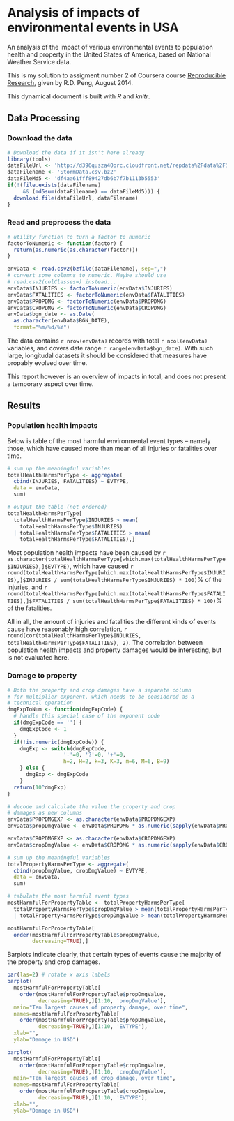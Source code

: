 Analysis of impacts of environmental events in USA
==================================================

An analysis of the impact of various environmental events
to population health and property in the United States of
America, based on National Weather Service data.

This is my solution to assigment number 2 of Coursera course
[Reproducible Research](http://class.coursera.org/courses/repdata-005),
given by R.D. Peng, August 2014.

This dynamical document is built with _R_ and _knitr_.

Data Processing
---------------

### Download the data

```r
# Download the data if it isn't here already
library(tools)
dataFileUrl <- 'http://d396qusza40orc.cloudfront.net/repdata%2Fdata%2FStormData.csv.bz2'
dataFilename <- 'StormData.csv.bz2'
dataFileMd5 <- 'df4aa61fff89427db6b7f7b1113b5553'
if(!(file.exists(dataFilename)
     && (md5sum(dataFilename) == dataFileMd5))) {
  download.file(dataFileUrl, dataFilename) 
}
```

### Read and preprocess the data

```r
# utility function to turn a factor to numeric
factorToNumeric <- function(factor) {
  return(as.numeric(as.character(factor)))
}

envData <- read.csv2(bzfile(dataFilename), sep=",")
# convert some columns to numeric. Maybe should use
# read.csv2(colClasses=) instead...
envData$INJURIES <- factorToNumeric(envData$INJURIES)
envData$FATALITIES <- factorToNumeric(envData$FATALITIES)
envData$PROPDMG <- factorToNumeric(envData$PROPDMG)
envData$CROPDMG <- factorToNumeric(envData$CROPDMG)
envData$bgn_date <- as.Date(
  as.character(envData$BGN_DATE),
  format="%m/%d/%Y")
```

The data contains `r nrow(envData)` records with total
`r ncol(envData)` variables, and covers date range
`r range(envData$bgn_date)`. With such large, longitudal
datasets it should be considered that measures have
propably evolved over time.

This report however is an overview of impacts in total,
and does not present a temporary aspect over time.

Results
-------

### Population health impacts

Below is table of the most harmful environmental event types – namely those,  which have caused more than mean of all injuries or fatalities over time.

```r
# sum up the meaningful variables
totalHealthHarmsPerType <- aggregate(
  cbind(INJURIES, FATALITIES) ~ EVTYPE,
  data = envData,
  sum)

# output the table (not ordered)
totalHealthHarmsPerType[
  totalHealthHarmsPerType$INJURIES > mean(
    totalHealthHarmsPerType$INJURIES)
  | totalHealthHarmsPerType$FATALITIES > mean(
    totalHealthHarmsPerType$FATALITIES),]
```

Most population health impacts have been caused by `r as.character(totalHealthHarmsPerType[which.max(totalHealthHarmsPerType$INJURIES),]$EVTYPE)`, which have caused `r round(totalHealthHarmsPerType[which.max(totalHealthHarmsPerType$INJURIES),]$INJURIES / sum(totalHealthHarmsPerType$INJURIES) * 100)`% of the injuries, and `r round(totalHealthHarmsPerType[which.max(totalHealthHarmsPerType$FATALITIES),]$FATALITIES / sum(totalHealthHarmsPerType$FATALITIES) * 100)`% of the fatalities.

All in all, the amount of injuries and fatalities the different kinds of events cause have reasonably high correlation, `r round(cor(totalHealthHarmsPerType$INJURIES, totalHealthHarmsPerType$FATALITIES), 2)`. The correlation
between population health impacts and property damages
would be interesting, but is not evaluated here.

### Damage to property

```r
# Both the property and crop damages have a separate column
# for multiplier exponent, which needs to be considered as a
# technical operation
dmgExpToNum <- function(dmgExpCode) {
  # handle this special case of the exponent code
  if(dmgExpCode == '') {
    dmgExpCode <- 1
  }
  if(!is.numeric(dmgExpCode)) {
    dmgExp <- switch(dmgExpCode,
                  '-'=0, '?'=0, '+'=0,
                  h=2, H=2, k=3, K=3, m=6, M=6, B=9)
    } else {
      dmgExp <- dmgExpCode
    }
  return(10^dmgExp)
}

# decode and calculate the value the property and crop
# damages as new columns
envData$PROPDMGEXP <- as.character(envData$PROPDMGEXP)
envData$propDmgValue <- envData$PROPDMG * as.numeric(sapply(envData$PROPDMGEXP, dmgExpToNum))

envData$CROPDMGEXP <- as.character(envData$CROPDMGEXP)
envData$cropDmgValue <- envData$CROPDMG * as.numeric(sapply(envData$CROPDMGEXP, dmgExpToNum))

# sum up the meaningful variables
totalPropertyHarmsPerType <- aggregate(
  cbind(propDmgValue, cropDmgValue) ~ EVTYPE,
  data = envData,
  sum)

# tabulate the most harmful event types
mostHarmfulForPropertyTable <- totalPropertyHarmsPerType[
  totalPropertyHarmsPerType$propDmgValue > mean(totalPropertyHarmsPerType$propDmgValue)
  | totalPropertyHarmsPerType$cropDmgValue > mean(totalPropertyHarmsPerType$cropDmgValue),]

mostHarmfulForPropertyTable[
  order(mostHarmfulForPropertyTable$propDmgValue,
        decreasing=TRUE),]
```

Barplots indicate clearly, that certain types of events
cause the majority of the property and crop damages.

```r
par(las=2) # rotate x axis labels
barplot(
  mostHarmfulForPropertyTable[
    order(mostHarmfulForPropertyTable$propDmgValue,
          decreasing=TRUE),][1:10, 'propDmgValue'],
  main="Ten largest causes of property damage, over time",
  names=mostHarmfulForPropertyTable[
    order(mostHarmfulForPropertyTable$propDmgValue,
          decreasing=TRUE),][1:10, 'EVTYPE'],
  xlab="",
  ylab="Damage in USD")

barplot(
  mostHarmfulForPropertyTable[
    order(mostHarmfulForPropertyTable$cropDmgValue,
          decreasing=TRUE),][1:10, 'cropDmgValue'],
  main="Ten largest causes of crop damage, over time",
  names=mostHarmfulForPropertyTable[
    order(mostHarmfulForPropertyTable$cropDmgValue,
          decreasing=TRUE),][1:10, 'EVTYPE'],
  xlab="",
  ylab="Damage in USD")
```